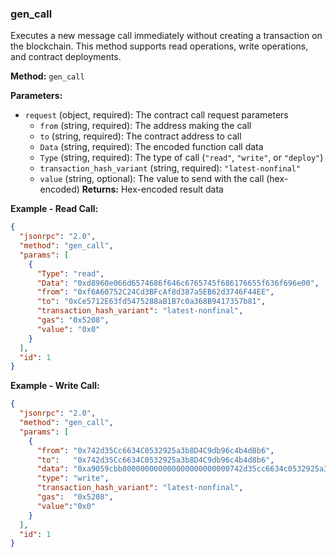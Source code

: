 ### gen_call

Executes a new message call immediately without creating a transaction on the blockchain. This method supports read operations, write operations, and contract deployments.

**Method:** `gen_call`

**Parameters:**

- `request` (object, required): The contract call request parameters
  - `from` (string, required): The address making the call
  - `to` (string, required): The contract address to call
  - `Data` (string, required): The encoded function call data
  - `Type` (string, required): The type of call (`"read"`, `"write"`, or `"deploy"`)
  - `transaction_hash_variant` (string, required): `"latest-nonfinal"`
  - `value` (string, optional): The value to send with the call (hex-encoded)
    **Returns:** Hex-encoded result data

**Example - Read Call:**

```json
{
  "jsonrpc": "2.0",
  "method": "gen_call",
  "params": [
    {
      "Type": "read",
      "Data": "0xd8960e066d6574686f646c6765745f686176655f636f696e00",
      "from": "0xf6A60752C24Cd3BFcAf8d387a5EB62d3746F44EE",
      "to": "0xCe5712E63fd5475288aB1B7c0a368B9417357b81",
      "transaction_hash_variant": "latest-nonfinal",
      "gas": "0x5208",
      "value": "0x0"
    }
  ],
  "id": 1
}
```

**Example - Write Call:**

```json
{
  "jsonrpc": "2.0",
  "method": "gen_call",
  "params": [
    {
      "from": "0x742d35Cc6634C0532925a3b8D4C9db96c4b4d8b6",
      "to":   "0x742d35Cc6634C0532925a3b8D4C9db96c4b4d8b6",
      "data": "0xa9059cbb000000000000000000000000742d35cc6634c0532925a3b8d4c9db96c4b4d8b6",
      "type": "write",
      "transaction_hash_variant": "latest-nonfinal",
      "gas":  "0x5208",
      "value":"0x0"
    }
  ],
  "id": 1
}
```